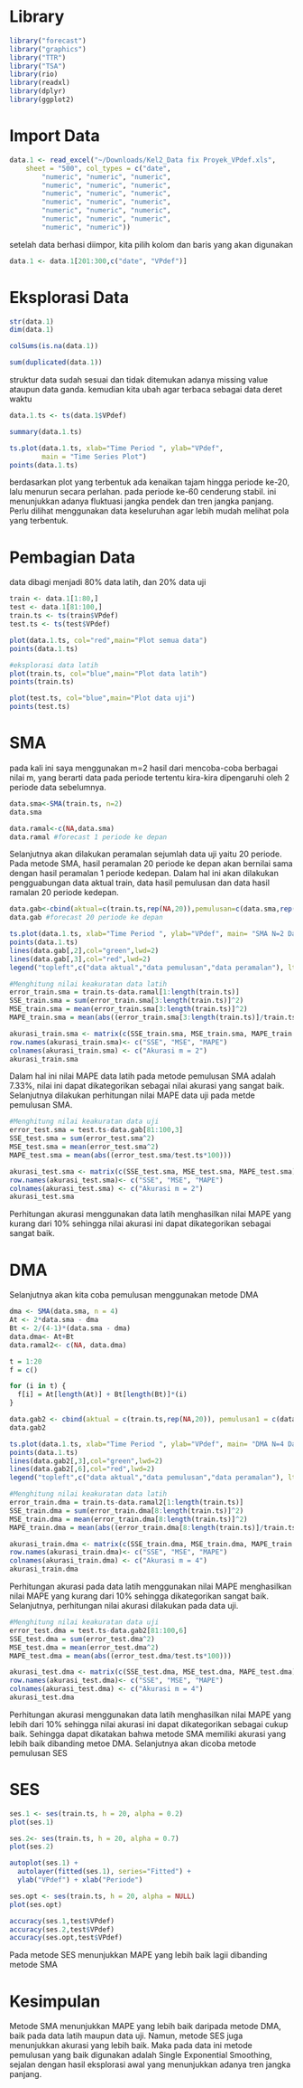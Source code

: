 # Library

```r
library("forecast")
library("graphics")
library("TTR")
library("TSA")
library(rio)
library(readxl)
library(dplyr)
library(ggplot2)
```

# Import Data

```r
data.1 <- read_excel("~/Downloads/Kel2_Data fix Proyek_VPdef.xls", 
    sheet = "500", col_types = c("date", 
        "numeric", "numeric", "numeric", 
        "numeric", "numeric", "numeric", 
        "numeric", "numeric", "numeric", 
        "numeric", "numeric", "numeric", 
        "numeric", "numeric", "numeric", 
        "numeric", "numeric", "numeric", 
        "numeric", "numeric"))
```

setelah data berhasi diimpor, kita pilih kolom dan baris yang akan digunakan

```r
data.1 <- data.1[201:300,c("date", "VPdef")]
```

# Eksplorasi Data

```r
str(data.1)
dim(data.1)
```

```r
colSums(is.na(data.1))
```

```r
sum(duplicated(data.1))
```

struktur data sudah sesuai dan tidak ditemukan adanya missing value ataupun data ganda. kemudian kita ubah agar terbaca sebagai data deret waktu

```r
data.1.ts <- ts(data.1$VPdef)
```

```r
summary(data.1.ts)
```

```r
ts.plot(data.1.ts, xlab="Time Period ", ylab="VPdef", 
        main = "Time Series Plot")
points(data.1.ts)
```

berdasarkan plot yang terbentuk ada kenaikan tajam hingga periode ke-20, lalu menurun secara perlahan. pada periode ke-60 cenderung stabil. ini menunjukkan adanya fluktuasi jangka pendek dan tren jangka panjang. Perlu dilihat menggunakan data keseluruhan agar lebih mudah melihat pola yang terbentuk.

# Pembagian Data

data dibagi menjadi 80% data latih, dan 20% data uji

```r
train <- data.1[1:80,]
test <- data.1[81:100,]
train.ts <- ts(train$VPdef)
test.ts <- ts(test$VPdef)
```

```r
plot(data.1.ts, col="red",main="Plot semua data")
points(data.1.ts)
```

```r
#eksplorasi data latih
plot(train.ts, col="blue",main="Plot data latih")
points(train.ts)
```

```r
plot(test.ts, col="blue",main="Plot data uji")
points(test.ts)
```

# SMA

pada kali ini saya menggunakan m=2 hasil dari mencoba-coba berbagai nilai m, yang berarti data pada periode tertentu kira-kira dipengaruhi oleh 2 periode data sebelumnya.

```r
data.sma<-SMA(train.ts, n=2)
data.sma
```

```r
data.ramal<-c(NA,data.sma)
data.ramal #forecast 1 periode ke depan
```

Selanjutnya akan dilakukan peramalan sejumlah data uji yaitu 20 periode. Pada metode SMA, hasil peramalan 20 periode ke depan akan bernilai sama dengan hasil peramalan 1 periode kedepan. Dalam hal ini akan dilakukan pengguabungan data aktual train, data hasil pemulusan dan data hasil ramalan 20 periode kedepan.

```r
data.gab<-cbind(aktual=c(train.ts,rep(NA,20)),pemulusan=c(data.sma,rep(NA,20)),ramalan=c(data.ramal,rep(data.ramal[length(data.ramal)],19)))
data.gab #forecast 20 periode ke depan
```

```r
ts.plot(data.1.ts, xlab="Time Period ", ylab="VPdef", main= "SMA N=2 Data VPdef")
points(data.1.ts)
lines(data.gab[,2],col="green",lwd=2)
lines(data.gab[,3],col="red",lwd=2)
legend("topleft",c("data aktual","data pemulusan","data peramalan"), lty=8, col=c("black","green","red"), cex=0.5)
```

```r
#Menghitung nilai keakuratan data latih
error_train.sma = train.ts-data.ramal[1:length(train.ts)]
SSE_train.sma = sum(error_train.sma[3:length(train.ts)]^2)
MSE_train.sma = mean(error_train.sma[3:length(train.ts)]^2)
MAPE_train.sma = mean(abs((error_train.sma[3:length(train.ts)]/train.ts[3:length(train.ts)])*100))

akurasi_train.sma <- matrix(c(SSE_train.sma, MSE_train.sma, MAPE_train.sma))
row.names(akurasi_train.sma)<- c("SSE", "MSE", "MAPE")
colnames(akurasi_train.sma) <- c("Akurasi m = 2")
akurasi_train.sma
```

Dalam hal ini nilai MAPE data latih pada metode pemulusan SMA adalah 7.33%, nilai ini dapat dikategorikan sebagai nilai akurasi yang sangat baik. Selanjutnya dilakukan perhitungan nilai MAPE data uji pada metde pemulusan SMA.

```r
#Menghitung nilai keakuratan data uji
error_test.sma = test.ts-data.gab[81:100,3]
SSE_test.sma = sum(error_test.sma^2)
MSE_test.sma = mean(error_test.sma^2)
MAPE_test.sma = mean(abs((error_test.sma/test.ts*100)))

akurasi_test.sma <- matrix(c(SSE_test.sma, MSE_test.sma, MAPE_test.sma))
row.names(akurasi_test.sma)<- c("SSE", "MSE", "MAPE")
colnames(akurasi_test.sma) <- c("Akurasi m = 2")
akurasi_test.sma
```

Perhitungan akurasi menggunakan data latih menghasilkan nilai MAPE yang kurang dari 10% sehingga nilai akurasi ini dapat dikategorikan sebagai sangat baik.

# DMA

Selanjutnya akan kita coba pemulusan menggunakan metode DMA

```r
dma <- SMA(data.sma, n = 4)
At <- 2*data.sma - dma
Bt <- 2/(4-1)*(data.sma - dma)
data.dma<- At+Bt
data.ramal2<- c(NA, data.dma)

t = 1:20
f = c()

for (i in t) {
  f[i] = At[length(At)] + Bt[length(Bt)]*(i)
}

data.gab2 <- cbind(aktual = c(train.ts,rep(NA,20)), pemulusan1 = c(data.sma,rep(NA,20)),pemulusan2 = c(data.dma, rep(NA,20)),At = c(At, rep(NA,20)), Bt = c(Bt,rep(NA,20)),ramalan = c(data.ramal2, f[-1]))
data.gab2
```

```r
ts.plot(data.1.ts, xlab="Time Period ", ylab="VPdef", main= "DMA N=4 Data VPdef")
points(data.1.ts)
lines(data.gab2[,3],col="green",lwd=2)
lines(data.gab2[,6],col="red",lwd=2)
legend("topleft",c("data aktual","data pemulusan","data peramalan"), lty=8, col=c("black","green","red"), cex=0.8)
```

```r
#Menghitung nilai keakuratan data latih
error_train.dma = train.ts-data.ramal2[1:length(train.ts)]
SSE_train.dma = sum(error_train.dma[8:length(train.ts)]^2)
MSE_train.dma = mean(error_train.dma[8:length(train.ts)]^2)
MAPE_train.dma = mean(abs((error_train.dma[8:length(train.ts)]/train.ts[8:length(train.ts)])*100))

akurasi_train.dma <- matrix(c(SSE_train.dma, MSE_train.dma, MAPE_train.dma))
row.names(akurasi_train.dma)<- c("SSE", "MSE", "MAPE")
colnames(akurasi_train.dma) <- c("Akurasi m = 4")
akurasi_train.dma
```

Perhitungan akurasi pada data latih menggunakan nilai MAPE menghasilkan nilai MAPE yang kurang dari 10% sehingga dikategorikan sangat baik. Selanjutnya, perhitungan nilai akurasi dilakukan pada data uji.

```r
#Menghitung nilai keakuratan data uji
error_test.dma = test.ts-data.gab2[81:100,6]
SSE_test.dma = sum(error_test.dma^2)
MSE_test.dma = mean(error_test.dma^2)
MAPE_test.dma = mean(abs((error_test.dma/test.ts*100)))

akurasi_test.dma <- matrix(c(SSE_test.dma, MSE_test.dma, MAPE_test.dma))
row.names(akurasi_test.dma)<- c("SSE", "MSE", "MAPE")
colnames(akurasi_test.dma) <- c("Akurasi m = 4")
akurasi_test.dma
```

Perhitungan akurasi menggunakan data latih menghasilkan nilai MAPE yang lebih dari 10% sehingga nilai akurasi ini dapat dikategorikan sebagai cukup baik. Sehingga dapat dikatakan bahwa metode SMA memiliki akurasi yang lebih baik dibanding metoe DMA. Selanjutnya akan dicoba metode pemulusan SES

# SES

```r
ses.1 <- ses(train.ts, h = 20, alpha = 0.2)
plot(ses.1)
```

```r
ses.2<- ses(train.ts, h = 20, alpha = 0.7)
plot(ses.2)
```

```r
autoplot(ses.1) +
  autolayer(fitted(ses.1), series="Fitted") +
  ylab("VPdef") + xlab("Periode")
```

```r
ses.opt <- ses(train.ts, h = 20, alpha = NULL)
plot(ses.opt)
```

```r
accuracy(ses.1,test$VPdef)
accuracy(ses.2,test$VPdef)
accuracy(ses.opt,test$VPdef)
```

Pada metode SES menunjukkan MAPE yang lebih baik lagii dibanding metode SMA

# Kesimpulan

Metode SMA menunjukkan MAPE yang lebih baik daripada metode DMA, baik pada data latih maupun data uji. Namun, metode SES juga menunjukkan akurasi yang lebih baik. Maka pada data ini metode pemulusan yang baik digunakan adalah Single Exponential Smoothing, sejalan dengan hasil eksplorasi awal yang menunjukkan adanya tren jangka panjang.
